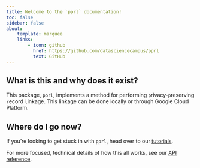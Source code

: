 ```yaml
---
title: Welcome to the `pprl` documentation!
toc: false
sidebar: false
about:
    template: marquee
    links:
        - icon: github
          href: https://github.com/datasciencecampus/pprl
          text: GitHub
---
```


## What is this and why does it exist?

This package, `pprl`, implements a method for performing
`p`rivacy-`p`reserving `r`ecord `l`inkage. This linkage can be done
locally or through Google Cloud Platform.

## Where do I go now?

If you're looking to get stuck in with `pprl`, head over to our
[tutorials](docs/tutorials/index.qmd).

For more focused, technical details of how this all works, see our
[API reference](docs/reference/index.qmd).
